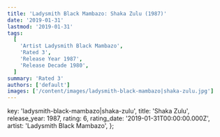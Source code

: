 ```yaml
---
title: 'Ladysmith Black Mambazo: Shaka Zulu (1987)'
date: '2019-01-31'
lastmod: '2019-01-31'
tags:
  [
    'Artist Ladysmith Black Mambazo',
    'Rated 3',
    'Release Year 1987',
    'Release Decade 1980',
  ]
summary: 'Rated 3'
authors: ['default']
images: ['/content/images/ladysmith-black-mambazo|shaka-zulu.jpg']
---
```


  key: 'ladysmith-black-mambazo|shaka-zulu',
  title: 'Shaka Zulu',
  release_year: 1987,
  rating: 6,
  rating_date: '2019-01-31T00:00:00.000Z',
  artist: 'Ladysmith Black Mambazo',
};

<MusicRating data={data} />
